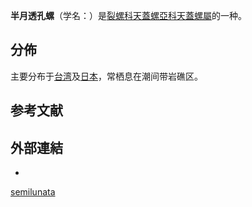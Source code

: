 {{Speciesbox
 | taxon = Diodora semilunata
 | authority = Habe, 1953
}}

'''半月透孔螺'''（学名：''{{lang|la|Diodora semilunata}}''）是[[裂螺科|裂螺科]][[天蓋螺亞科|天蓋螺亞科]][[天蓋螺屬|天蓋螺屬]]的一种{{r|shell_42}}。

==分佈==
主要分布于[[台湾|台湾]]{{r|shell_42|shelldoc_000027|shelldoc_320090219045}}及[[日本|日本]]{{r|Okutani 2000|WoRMS_732474}}，常栖息在潮间带岩礁区{{r|shell_42}}。

==参考文献==
{{reflist|refs=
<ref name="Okutani 2000">{{cite book
 |editors=Okutani T. |year=2000
 |title=Marine mollusks in Japan
 |publisher=[[東海大學_(日本)#出版社|Tokai University Press]] |pages=1173 pp. }}</ref>
<ref name="shell_42">{{cite web
 |url=http://shell.sinica.edu.tw/chinese/shellbase_detail.php?science_no=42
 |title=国际贝库：半月透孔螺
 |publisher=台湾贝类资料库
 |access-date=2018-11-08
 |language=zh-hant
 |archive-date=2018-10-02
 |archive-url=https://web.archive.org/web/20181002163918/http://shell.sinica.edu.tw/chinese/shellbase_detail.php?science_no=42
 |dead-url=no
 }}</ref>
<ref name="shelldoc_000027">{{shelldoc_000027}}</ref>
<ref name="shelldoc_320090219045">{{shelldoc_320090219045}}</ref>
<ref name="WoRMS_732474">{{WoRMS |id=732474
 |title=''Diodora semilunata'' Habe, 1953 |db=MolluscaBase
 |last=Rosenberg |first=Gary
 |date=2013-06-14 |access-date=2018-11-09 }}</ref>
}}

==外部連結==
{{commonscat|Diodora semilunata}}
*{{Wikispecies-inline|Diodora semilunata}}
{{Taxonbar}}
[[Category:天蓋螺屬|semilunata]]